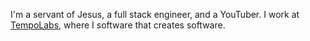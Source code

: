
<NameTransition />

I'm a servant of Jesus, a full stack engineer, and a YouTuber. I work at [TempoLabs](/work), where I software that creates software.
